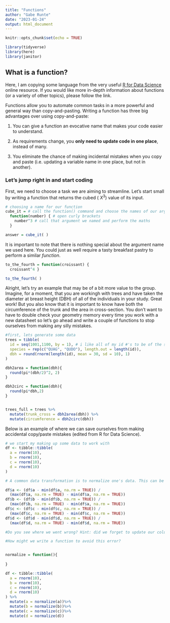 ```yaml
---
title: "Functions"
author: "Gabe Runte"
date: "2023-01-24"
output: html_document
---
```


```r
knitr::opts_chunk$set(echo = TRUE)

library(tidyverse)
library(here)
library(janitor)
```

## What is a function? 
Here, I am copying some language from the very useful [R for Data Science](https://r4ds.had.co.nz/functions.html) online resource. If you would like more in-depth information about functions (or a variety of other topics), please follow the link. 


Functions allow you to automate common tasks in a more powerful and general way than copy-and-pasting. Writing a function has three big advantages over using copy-and-paste:

1. You can give a function an evocative name that makes your code easier to understand.

2. As requirements change, you **only need to update code in one place**, instead of many.

3. You eliminate the chance of making incidental mistakes when you copy and paste (i.e. updating a variable name in one place, but not in another).


### Let's jump right in and start coding
First, we need to choose a task we are aiming to streamline. Let's start small by writing a function that returns the cubed ( $X^3$) value of its input.
```r
# choosing a name for our function
cube_it = # call the function() command and choose the names of our arguments
  function(number) { # open curly brackets
    number^3 # call that argument we named and perform the maths
  }

answer = cube_it( )
```

It is important to note that there is nothing special about the argument name we used here. You could just as well require a tasty breakfast pastry to perform a similar *function*. 
```r
to_the_fourth = function(croissant) {
  croissant^4 }

to_the_fourth( )
```


Alright, let's try an example that may be of a bit more value to the group. Imagine, for a moment, that you are workingh with trees and have taken the diameter at breast height (DBH) of all of the individuals in your study. Great work! But you also know that it is important to know have both the circumference of the trunk and the area in cross-section. You don't want to have to double check your geometry memory every time you work with a new datasheet so let's go ahead and write a couple of functions to stop ourselves from making any silly mistakes. 
```r
#first, lets generate some data
trees = tibble(
  id = seq(1001,1100, by = 1), # i like all of my id #'s to be of the same length
  species = rep(c("QUAG", "QUDO"), length.out = length(id)),
  dbh = round(rnorm(length(id), mean = 30, sd = 10), 1)
)

dbh2area = function(dbh){
  round(pi*(dbh/2)^2, 2)
}

dbh2circ = function(dbh){
  round(pi*dbh,2)
}


trees_full = trees %>% 
  mutate(trunk_cross = dbh2area(dbh)) %>% 
  mutate(circumference = dbh2circ(dbh))

```



Below is an example of where we can save ourselves from making accidental copy/paste mistakes (edited from R for Data Science). 

```r
# we start my making up some data to work with
df <- tibble::tibble(
  a = rnorm(10),
  b = rnorm(10),
  c = rnorm(10),
  d = rnorm(10)
)

# A common data transformation is to normalize one's data. This can be an easier way to understand where a specific data point falls within the range of observed values. We often do so by constraining the values between zero and one with a formula similar to the following: 

df$a <- (df$a - min(df$a, na.rm = TRUE)) / 
  (max(df$a, na.rm = TRUE) - min(df$a, na.rm = TRUE))
df$b <- (df$b - min(df$b, na.rm = TRUE)) / 
  (max(df$b, na.rm = TRUE) - min(df$a, na.rm = TRUE))
df$c <- (df$c - min(df$c, na.rm = TRUE)) / 
  (max(df$c, na.rm = TRUE) - min(df$c, na.rm = TRUE))
df$d <- (df$d - min(df$d, na.rm = TRUE)) / 
  (max(df$d, na.rm = TRUE) - min(df$d, na.rm = TRUE))

#Do you see where we went wrong? Hint: did we forget to update our column after copy/pasting anywhere? 

#How might we write a function to avoid this error? 


normalize = function(){
  
}

df <- tibble::tibble(
  a = rnorm(10),
  b = rnorm(10),
  c = rnorm(10),
  d = rnorm(10)
) %>% 
  mutate(a = normalize(a))%>% 
  mutate(b = normalize(b))%>% 
  mutate(c = normalize(c))%>% 
  mutate(d = normalize(d))



```

